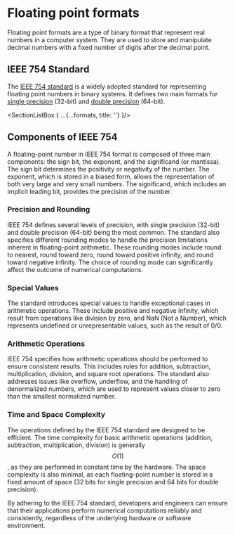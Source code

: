 
# Floating point formats

Floating point formats are a type of binary format that represent real numbers in a computer system. They are used to store and manipulate decimal numbers with a fixed number of digits after the decimal point.

## IEEE 754 Standard

The [IEEE 754 standard](/spec/ieee-754) is a widely adopted standard for representing floating point numbers in binary systems. It defines two main formats for [single precision](/format/fp32) (32-bit) and [double precision](/format/fp64) (64-bit).


<SectionListBox { ...{...formats, title: ''} }/>

## Components of IEEE 754

A floating-point number in IEEE 754 format is composed of three main components: the sign bit, the exponent, and the significand (or mantissa). The sign bit determines the positivity or negativity of the number. The exponent, which is stored in a biased form, allows the representation of both very large and very small numbers. The significand, which includes an implicit leading bit, provides the precision of the number.

### Precision and Rounding

IEEE 754 defines several levels of precision, with single precision (32-bit) and double precision (64-bit) being the most common. The standard also specifies different rounding modes to handle the precision limitations inherent in floating-point arithmetic. These rounding modes include round to nearest, round toward zero, round toward positive infinity, and round toward negative infinity. The choice of rounding mode can significantly affect the outcome of numerical computations.

### Special Values

The standard introduces special values to handle exceptional cases in arithmetic operations. These include positive and negative infinity, which result from operations like division by zero, and NaN (Not a Number), which represents undefined or unrepresentable values, such as the result of 0/0.

### Arithmetic Operations

IEEE 754 specifies how arithmetic operations should be performed to ensure consistent results. This includes rules for addition, subtraction, multiplication, division, and square root operations. The standard also addresses issues like overflow, underflow, and the handling of denormalized numbers, which are used to represent values closer to zero than the smallest normalized number.

### Time and Space Complexity

The operations defined by the IEEE 754 standard are designed to be efficient. The time complexity for basic arithmetic operations (addition, subtraction, multiplication, division) is generally $$O(1)$$, as they are performed in constant time by the hardware. The space complexity is also minimal, as each floating-point number is stored in a fixed amount of space (32 bits for single precision and 64 bits for double precision).

By adhering to the IEEE 754 standard, developers and engineers can ensure that their applications perform numerical computations reliably and consistently, regardless of the underlying hardware or software environment.

